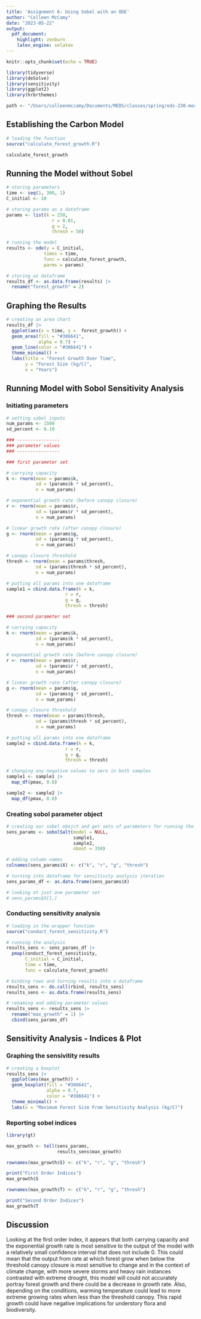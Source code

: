 ```yaml
---
title: 'Assignment 6: Using Sobol with an ODE'
author: "Colleen McCamy"
date: "2023-05-22"
output: 
  pdf_document:
    highlight: zenburn
    latex_engine: xelatex
---
```


```r
knitr::opts_chunk$set(echo = TRUE)

library(tidyverse)
library(deSolve)
library(sensitivity)
library(ggplot2)
library(hrbrthemes)

path <- "/Users/colleenmccamy/Documents/MEDS/classes/spring/eds-230-modeling/assignments/"

```

## Establishing the Carbon Model

```r

# loading the function
source("calculate_forest_growth.R")

calculate_forest_growth

```


## Running the Model without Sobel

```r

# storing parameters
time <- seq(1, 300, 1)
C_initial <- 10

# storing params as a dataframe
params <- list(k = 250,
                 r = 0.01, 
                 g = 2,
                 thresh = 50)

# running the model
results <- ode(y = C_initial,
              times = time,
              func = calculate_forest_growth,
              parms = params)

# storing as dataframe
results_df <- as.data.frame(results) |> 
  rename("forest_growth" = 2)

```

## Graphing the Results

```r

# creating an area chart
results_df |> 
  ggplot(aes(x = time, y =  forest_growth)) +
  geom_area(fill = "#386641", 
            alpha = 0.7) +
  geom_line(color = "#386641") +
  theme_minimal() +
  labs(title = "Forest Growth Over Time",
       y = "Forest Size (kg/C)",
       x = "Years")

```

## Running Model with Sobol Sensitivity Analysis

### Initiating parameters
```r

# setting sobel inputs
num_params <- 1500
sd_percent <- 0.10

### ----------------
### parameter values
### ----------------

### first parameter set

# carrying capacity
k <- rnorm(mean = params$k,
           sd = (params$k * sd_percent),
           n = num_params)

# exponential growth rate (before canopy closure)
r <- rnorm(mean = params$r,
           sd = (params$r * sd_percent), 
           n = num_params)

# linear growth rate (after canopy closure)
g <- rnorm(mean = params$g,
           sd = (params$g * sd_percent),
           n = num_params)

# canopy closure threshold
thresh <- rnorm(mean = params$thresh,
           sd = (params$thresh * sd_percent),
           n = num_params)

# putting all params into one dataframe
sample1 = cbind.data.frame(k = k,
                      r = r,
                      g = g,
                      thresh = thresh)

### second parameter set

# carrying capacity
k <- rnorm(mean = params$k,
           sd = (params$k * sd_percent),
           n = num_params)

# exponential growth rate (before canopy closure)
r <- rnorm(mean = params$r,
           sd = (params$r * sd_percent), 
           n = num_params)

# linear growth rate (after canopy closure)
g <- rnorm(mean = params$g,
           sd = (params$g * sd_percent),
           n = num_params)

# canopy closure threshold
thresh <- rnorm(mean = params$thresh,
           sd = (params$thresh * sd_percent),
           n = num_params)

# putting all params into one dataframe
sample2 = cbind.data.frame(k = k,
                      r = r,
                      g = g,
                      thresh = thresh)

```

```r

# changing any negative values to zero in both samples
sample1 <- sample1 |>  
  map_df(pmax, 0.0)

sample2 <- sample2 |> 
  map_df(pmax, 0.0)


```

### Creating sobol parameter object

```r

# creating our sobel obejct and get sets of parameters for running the model
sens_params <- sobolSalt(model = NULL,
                         sample1,
                         sample2,
                         nboot = 350)

# adding column names
colnames(sens_params$X) <- c("k", "r", "g", "thresh")

# turning into dataframe for sensitivity analysis iteration
sens_params_df <- as.data.frame(sens_params$X)

# looking at just one parameter set
# sens_params$X[1,]

```

### Conducting sensitivity analysis

```r

# loading in the wrapper function
source("conduct_forest_sensitivity.R")

# running the analysis
results_sens <- sens_params_df |> 
  pmap(conduct_forest_sensitivity, 
       C_initial = C_initial,
       time = time,
       func = calculate_forest_growth)

# binding rows and turning results into a dataframe
results_sens <- do.call(rbind, results_sens) 
results_sens <- as.data.frame(results_sens)

# renaming and adding parameter values
results_sens <- results_sens |> 
  rename("max_growth" = 1) |> 
  cbind(sens_params_df)


```

## Sensitivity Analysis - Indices & Plot

### Graphing the sensivitity results

```r

# creating a boxplot
results_sens |> 
  ggplot(aes(max_growth)) +
  geom_boxplot(fill = "#386641",
               alpha = 0.7,
               color = "#386641") +
  theme_minimal() +
  labs(x = "Maximum Forest Size From Sensitivity Analysis (kg/C)")


```

### Reporting sobel indices 

```r
library(gt)

max_growth <- tell(sens_params,
                   results_sens$max_growth) 

rownames(max_growth$S) <- c("k", "r", "g", "thresh")

print("First Order Indices")
max_growth$S

```

```r
rownames(max_growth$T) <- c("k", "r", "g", "thresh")

print("Second Order Indices")
max_growth$T

```


## Discussion
Looking at the first order index, it appears that both carrying capacity and the exponential growth rate is most sensitive to the output of the model with a relatively small confidence interval that does not include 0. This could mean that the output from rate at which forest grow when below the threshold canopy closure is most sensitive to change and in the context of climate change, with more severe storms and heavy rain instances contrasted with extreme drought, this model will could not accurately portray forest growth and there could be a decrease in growth rate. Also, depending on the conditions, warming temperature could lead to more extreme growing rates when less than the threshold canopy. This rapid growth could have negative implications for understory flora and biodiversity.
